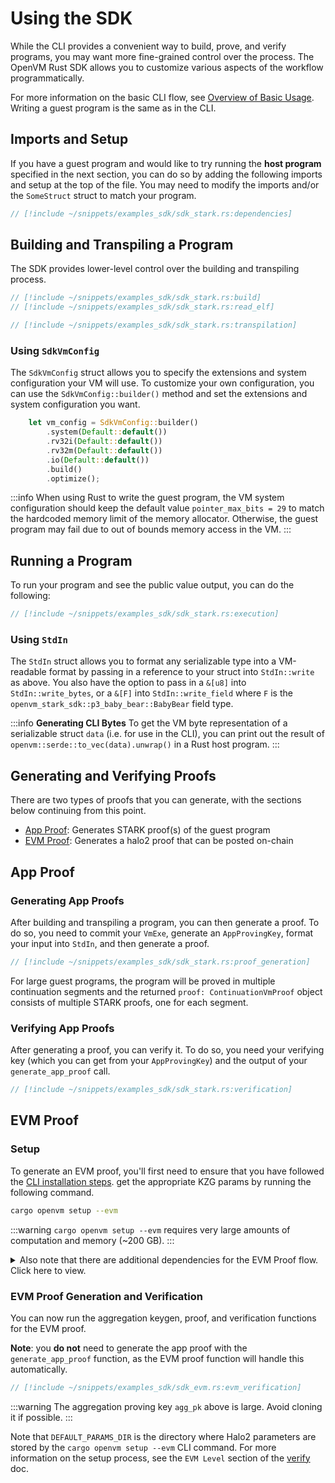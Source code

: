 # Using the SDK

While the CLI provides a convenient way to build, prove, and verify programs, you may want more fine-grained control over the process. The OpenVM Rust SDK allows you to customize various aspects of the workflow programmatically.

For more information on the basic CLI flow, see [Overview of Basic Usage](/book/writing-apps/overview). Writing a guest program is the same as in the CLI.

## Imports and Setup

If you have a guest program and would like to try running the **host program** specified in the next section, you can do so by adding the following imports and setup at the top of the file. You may need to modify the imports and/or the `SomeStruct` struct to match your program.

```rust
// [!include ~/snippets/examples_sdk/sdk_stark.rs:dependencies]
```

## Building and Transpiling a Program

The SDK provides lower-level control over the building and transpiling process.

```rust
// [!include ~/snippets/examples_sdk/sdk_stark.rs:build]
// [!include ~/snippets/examples_sdk/sdk_stark.rs:read_elf]

// [!include ~/snippets/examples_sdk/sdk_stark.rs:transpilation]
```

### Using `SdkVmConfig`

The `SdkVmConfig` struct allows you to specify the extensions and system configuration your VM will use. To customize your own configuration, you can use the `SdkVmConfig::builder()` method and set the extensions and system configuration you want.

```rust
    let vm_config = SdkVmConfig::builder()
        .system(Default::default())
        .rv32i(Default::default())
        .rv32m(Default::default())
        .io(Default::default())
        .build()
        .optimize();
```

:::info
When using Rust to write the guest program, the VM system configuration should keep the default value `pointer_max_bits = 29` to match the hardcoded memory limit of the memory allocator. Otherwise, the guest program may fail due to out of bounds memory access in the VM.
:::

## Running a Program

To run your program and see the public value output, you can do the following:

```rust
// [!include ~/snippets/examples_sdk/sdk_stark.rs:execution]
```

### Using `StdIn`

The `StdIn` struct allows you to format any serializable type into a VM-readable format by passing in a reference to your struct into `StdIn::write` as above. You also have the option to pass in a `&[u8]` into `StdIn::write_bytes`, or a `&[F]` into `StdIn::write_field` where `F` is the `openvm_stark_sdk::p3_baby_bear::BabyBear` field type.

:::info
**Generating CLI Bytes**
To get the VM byte representation of a serializable struct `data` (i.e. for use in the CLI), you can print out the result of `openvm::serde::to_vec(data).unwrap()` in a Rust host program.
:::

## Generating and Verifying Proofs

There are two types of proofs that you can generate, with the sections below continuing from this point.

- [App Proof](#app-proof): Generates STARK proof(s) of the guest program
- [EVM Proof](#evm-proof): Generates a halo2 proof that can be posted on-chain

## App Proof

### Generating App Proofs

After building and transpiling a program, you can then generate a proof. To do so, you need to commit your `VmExe`, generate an `AppProvingKey`, format your input into `StdIn`, and then generate a proof.

```rust
// [!include ~/snippets/examples_sdk/sdk_stark.rs:proof_generation]
```

For large guest programs, the program will be proved in multiple continuation segments and the returned `proof: ContinuationVmProof` object consists of multiple STARK proofs, one for each segment.

### Verifying App Proofs

After generating a proof, you can verify it. To do so, you need your verifying key (which you can get from your `AppProvingKey`) and the output of your `generate_app_proof` call.

```rust
// [!include ~/snippets/examples_sdk/sdk_stark.rs:verification]
```

## EVM Proof

### Setup

To generate an EVM proof, you'll first need to ensure that you have followed the [CLI installation steps](/book/getting-started/install). get the appropriate KZG params by running the following command.

```bash
cargo openvm setup --evm
```

:::warning
`cargo openvm setup --evm` requires very large amounts of computation and memory (~200 GB).
:::

<details>
<summary>Also note that there are additional dependencies for the EVM Proof flow. Click here to view.</summary>

```rust
// [!include ~/snippets/examples_sdk/sdk_evm.rs:dependencies]
```

</details>

### EVM Proof Generation and Verification

You can now run the aggregation keygen, proof, and verification functions for the EVM proof.

**Note**: you **do not** need to generate the app proof with the `generate_app_proof` function, as the EVM proof function will handle this automatically.

```rust
// [!include ~/snippets/examples_sdk/sdk_evm.rs:evm_verification]
```

:::warning
The aggregation proving key `agg_pk` above is large. Avoid cloning it if possible.
:::

Note that `DEFAULT_PARAMS_DIR` is the directory where Halo2 parameters are stored by the `cargo openvm setup --evm` CLI command. For more information on the setup process, see the `EVM Level` section of the [verify](/book/writing-apps/verifying-proofs) doc.
